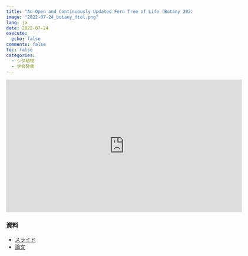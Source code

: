 ```yaml
---
title: "An Open and Continuously Updated Fern Tree of Life (Botany 2022 口頭発表)"
image: "2022-07-24_botany_ftol.png"
lang: ja
date: 2022-07-24
execute:
  echo: false
comments: false
toc: false
categories:
  - シダ植物
  - 学会発表
---
```


<iframe width="640" height="360" src="https://www.youtube.com/embed/aQQVEhquJvs" title="YouTube video player" frameborder="0" allow="accelerometer; autoplay; clipboard-write; encrypted-media; gyroscope; picture-in-picture; web-share" allowfullscreen></iframe>

### 資料

- [スライド](https://joelnitta.github.io/botany_2022_ftol/)
- [論文](https://doi.org/10.3389/fpls.2022.909768)
